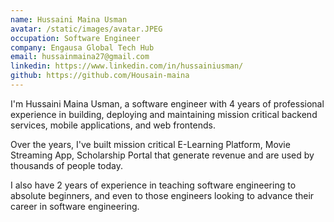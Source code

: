 ```yaml
---
name: Hussaini Maina Usman
avatar: /static/images/avatar.JPEG
occupation: Software Engineer
company: Engausa Global Tech Hub
email: hussainmaina27@gmail.com
linkedin: https://www.linkedin.com/in/hussainiusman/
github: https://github.com/Housain-maina
---
```


I'm Hussaini Maina Usman, a software engineer with 4 years of professional experience in building, deploying and maintaining mission critical backend services, mobile applications, and web frontends.

Over the years, I've built mission critical E-Learning Platform, Movie Streaming App, Scholarship Portal that generate revenue and are used by thousands of people today.

I also have 2 years of experience in teaching software engineering to absolute beginners, and even to those engineers looking to advance their career in software engineering.
